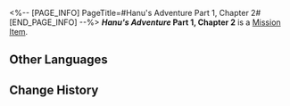 <%-- [PAGE_INFO]
PageTitle=#Hanu's Adventure Part 1, Chapter 2#
[END_PAGE_INFO] --%>
{{Item Infobox
|title       = ''Hanu's Adventure'' Part 1, Chapter 2
|id          = 150002
|image       = Item Hanu's Adventure Part 1, Chapter 2.png{{subst:void|<!--$UPLOAD:<<SpriteOutput/ItemFigures/420001.png>-<Item Hanu's Adventure Part 1, Chapter 2.png>-<Item Icons>>-->}}
|type        = Mission Item
|invCategory = Missions
|rarity      = 3
|effect      = 
|description = A limited edition cartoon storybook released by Clock Studios, narrating a tale where Hanu shrinks in size and saves Dreamville... The book includes occasional peculiar dialogue interspersed throughout.
}}
'''''Hanu's Adventure'' Part 1, Chapter 2''' is a [[Mission Item]].

==Other Languages==
{{Other Languages
|en   = ''Hanu's Adventure'' Part 1, Chapter 2
|zhs  = 《小小哈努行动》上篇&nbsp;第二章
|zht  = 《小小哈努行動》上篇&nbsp;第二章
|ja   = 『ちびっ子ハヌの大作戦』上&nbsp;第二章
|ko   = ≪꼬마 하누의 작전≫ 상편 제2장
|es   = Aventura de Hanu: Parte 1, capítulo 2
|fr   = ''Aventures de Hanu'' partie 1, chapitre 2
|ru   = «Приключения Хану»: Часть 1, глава 2
|th   = "ปฏิบัติการของลูกพี่ Hanu" ภาคต้น - บทที่ 2
|vi   = Cuộc Phiêu Lưu Của Hanu - Phần 1, Chương 2
|de   = „Hanus Abenteuer“ – Teil 1, Kapitel 2
|id   = "Petualangan Hanu" - Bagian Pertama: Chapter 2
|pt   = "Aventuras de Hanu" Parte 1, Capítulo 2
}}

==Change History==
{{Change History|2.0}}